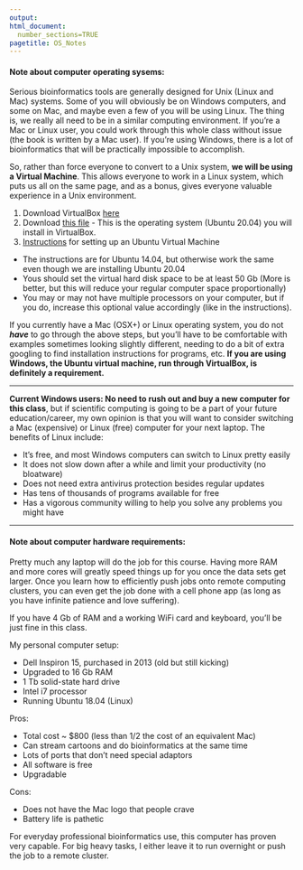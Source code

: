 ```yaml
---
output: 
html_document:
  number_sections=TRUE
pagetitle: OS_Notes
---
```


#### **Note about computer operating sysems:**

Serious bioinformatics tools are generally designed for Unix (Linux and Mac) systems. Some of you will obviously be on Windows computers, and some on Mac, and maybe even a few of you will be using Linux. The thing is, we really all need to be in a similar computing environment. If you're a Mac or Linux user, you could work through this whole class without issue (the book is written by a Mac user). If you're using Windows, there is a lot of bioinformatics that will be practically impossible to accomplish.

So, rather than force everyone to convert to a Unix system, **we will be using a Virtual Machine**. This allows everyone to work in a Linux system, which puts us all on the same page, and as a bonus, gives everyone valuable experience in a Unix environment.

1. Download VirtualBox [here](https://www.virtualbox.org/wiki/Downloads){target="_blank"}
2. Download [this file](https://sourceforge.net/projects/osboxes/files/v/vb/55-U-u/20.04/Ubnt-20.04-VB-64bit.7z/download){target="_blank"} - This is the operating system (Ubuntu 20.04) you will install in VirtualBox.
3. [Instructions](https://brb.nci.nih.gov/seqtools/installUbuntu.html){target="_blank"} for setting up an Ubuntu Virtual Machine
  - The instructions are for Ubuntu 14.04, but otherwise work the same even though we are installing Ubuntu 20.04
  - Yous should set the virtual hard disk space to be at least 50 Gb (More is better, but this will reduce your regular computer space proportionally)
  - You may or may not have multiple processors on your computer, but if you do, increase this optional value accordingly (like in the instructions).

If you currently have a Mac (OSX+) or Linux operating system, you do not **_have_** to go through the above steps, but you'll have to be comfortable with examples sometimes looking slightly different, needing to do a bit of extra googling to find installation instructions for programs, etc.  **If you are using Windows, the Ubuntu virtual machine, run through VirtualBox, is definitely a requirement.**

___

**Current Windows users: No need to rush out and buy a new computer for this class**, but if scientific computing is going to be a part of your future education/career, my own opinion is that you will want to consider switching a Mac (expensive) or Linux (free) computer for your next laptop. The benefits of Linux include:

  - It's free, and most Windows computers can switch to Linux pretty easily
  - It does not slow down after a while and limit your productivity (no bloatware)
  - Does not need extra antivirus protection besides regular updates
  - Has tens of thousands of programs available for free
  - Has a vigorous community willing to help you solve any problems you might have

___

#### **Note about computer hardware requirements:**

Pretty much any laptop will do the job for this course. Having more RAM and more cores will greatly speed things up for you once the data sets get larger. Once you learn how to efficiently push jobs onto remote computing clusters, you can even get the job done with a cell phone app (as long as you have infinite patience and love suffering).

If you have 4 Gb of RAM and a working WiFi card and keyboard, you'll be just fine in this class.



My personal computer setup:

  - Dell Inspiron 15, purchased in 2013 (old but still kicking)
  - Upgraded to 16 Gb RAM
  - 1 Tb solid-state hard drive
  - Intel i7 processor
  - Running Ubuntu 18.04 (Linux)

Pros:

  - Total cost ~ $800 (less than 1/2 the cost of an equivalent Mac)
  - Can stream cartoons and do bioinformatics at the same time
  - Lots of ports that don't need special adaptors
  - All software is free
  - Upgradable 
  
Cons:

  - Does not have the Mac logo that people crave
  - Battery life is pathetic

  
For everyday professional bioinformatics use, this computer has proven very capable. For big heavy tasks, I either leave it to run overnight or push the job to a remote cluster.
  


<br/><br/><br/>
    
